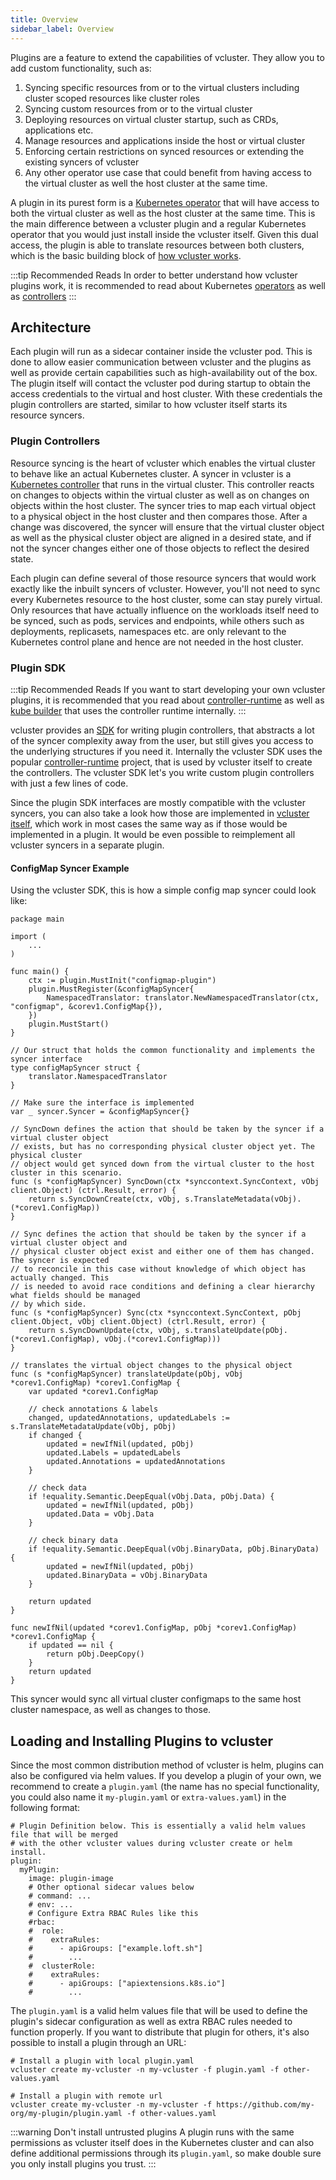 ```yaml
---
title: Overview
sidebar_label: Overview
---
```


Plugins are a feature to extend the capabilities of vcluster. They allow you to add custom functionality, such as:

1. Syncing specific resources from or to the virtual clusters including cluster scoped resources like cluster roles
2. Syncing custom resources from or to the virtual cluster
3. Deploying resources on virtual cluster startup, such as CRDs, applications etc.
4. Manage resources and applications inside the host or virtual cluster
5. Enforcing certain restrictions on synced resources or extending the existing syncers of vcluster
6. Any other operator use case that could benefit from having access to the virtual cluster as well the host cluster at the same time.

A plugin in its purest form is a [Kubernetes operator](https://kubernetes.io/docs/concepts/extend-kubernetes/operator/) that will have access to both the virtual cluster as well as the host cluster at the same time.
This is the main difference between a vcluster plugin and a regular Kubernetes operator that you would just install inside the vcluster itself.
Given this dual access, the plugin is able to translate resources between both clusters, which is the basic building block of [how vcluster works](../what-are-virtual-clusters.mdx).

:::tip Recommended Reads
In order to better understand how vcluster plugins work, it is recommended to read about Kubernetes [operators](https://kubernetes.io/docs/concepts/extend-kubernetes/operator/) as well as [controllers](https://kubernetes.io/docs/concepts/architecture/controller/)
:::

## Architecture

Each plugin will run as a sidecar container inside the vcluster pod.
This is done to allow easier communication between vcluster and the plugins as well as provide certain capabilities such as high-availability out of the box.
The plugin itself will contact the vcluster pod during startup to obtain the access credentials to the virtual and host cluster.
With these credentials the plugin controllers are started, similar to how vcluster itself starts its resource syncers.

### Plugin Controllers

Resource syncing is the heart of vcluster which enables the virtual cluster to behave like an actual Kubernetes cluster.
A syncer in vcluster is a [Kubernetes controller](https://kubernetes.io/docs/concepts/architecture/controller/) that runs in the virtual cluster.
This controller reacts on changes to objects within the virtual cluster as well as on changes on objects within the host cluster.
The syncer tries to map each virtual object to a physical object in the host cluster and then compares those.
After a change was discovered, the syncer will ensure that the virtual cluster object as well as the physical cluster object are aligned in a desired state,
and if not the syncer changes either one of those objects to reflect the desired state.

Each plugin can define several of those resource syncers that would work exactly like the inbuilt syncers of vcluster.
However, you'll not need to sync every Kubernetes resource to the host cluster, some can stay purely virtual.
Only resources that have actually influence on the workloads itself need to be synced, such as pods, services and endpoints, while others such as deployments, replicasets, namespaces etc. are only relevant to the Kubernetes control plane and hence are not needed in the host cluster.

### Plugin SDK

:::tip Recommended Reads
If you want to start developing your own vcluster plugins, it is recommended that you read about [controller-runtime](https://github.com/kubernetes-sigs/controller-runtime) as well as [kube builder](https://book.kubebuilder.io/introduction.html) that uses the controller runtime internally.
:::

vcluster provides an [SDK](https://github.com/loft-sh/vcluster-sdk) for writing plugin controllers, that abstracts a lot of the syncer complexity away from the user, but still gives you access to the underlying structures if you need it.
Internally the vcluster SDK uses the popular [controller-runtime](https://github.com/kubernetes-sigs/controller-runtime) project, that is used by vcluster itself to create the controllers.
The vcluster SDK let's you write custom plugin controllers with just a few lines of code.

Since the plugin SDK interfaces are mostly compatible with the vcluster syncers, you can also take a look how those are implemented in [vcluster itself](https://github.com/loft-sh/vcluster/tree/main/pkg/controllers/resources), which work in most cases the same way as if those would be implemented in a plugin.
It would be even possible to reimplement all vcluster syncers in a separate plugin.

#### ConfigMap Syncer Example

Using the vcluster SDK, this is how a simple config map syncer could look like:
```
package main

import (
    ...
)

func main() {
	ctx := plugin.MustInit("configmap-plugin")
	plugin.MustRegister(&configMapSyncer{
	    NamespacedTranslator: translator.NewNamespacedTranslator(ctx, "configmap", &corev1.ConfigMap{}),
	})
	plugin.MustStart()
}

// Our struct that holds the common functionality and implements the syncer interface
type configMapSyncer struct {
	translator.NamespacedTranslator
}

// Make sure the interface is implemented
var _ syncer.Syncer = &configMapSyncer{}

// SyncDown defines the action that should be taken by the syncer if a virtual cluster object
// exists, but has no corresponding physical cluster object yet. The physical cluster
// object would get synced down from the virtual cluster to the host cluster in this scenario.
func (s *configMapSyncer) SyncDown(ctx *synccontext.SyncContext, vObj client.Object) (ctrl.Result, error) {
	return s.SyncDownCreate(ctx, vObj, s.TranslateMetadata(vObj).(*corev1.ConfigMap))
}

// Sync defines the action that should be taken by the syncer if a virtual cluster object and
// physical cluster object exist and either one of them has changed. The syncer is expected
// to reconcile in this case without knowledge of which object has actually changed. This
// is needed to avoid race conditions and defining a clear hierarchy what fields should be managed
// by which side.
func (s *configMapSyncer) Sync(ctx *synccontext.SyncContext, pObj client.Object, vObj client.Object) (ctrl.Result, error) {
	return s.SyncDownUpdate(ctx, vObj, s.translateUpdate(pObj.(*corev1.ConfigMap), vObj.(*corev1.ConfigMap)))
}

// translates the virtual object changes to the physical object
func (s *configMapSyncer) translateUpdate(pObj, vObj *corev1.ConfigMap) *corev1.ConfigMap {
	var updated *corev1.ConfigMap

	// check annotations & labels
	changed, updatedAnnotations, updatedLabels := s.TranslateMetadataUpdate(vObj, pObj)
	if changed {
		updated = newIfNil(updated, pObj)
		updated.Labels = updatedLabels
		updated.Annotations = updatedAnnotations
	}

	// check data
	if !equality.Semantic.DeepEqual(vObj.Data, pObj.Data) {
		updated = newIfNil(updated, pObj)
		updated.Data = vObj.Data
	}

	// check binary data
	if !equality.Semantic.DeepEqual(vObj.BinaryData, pObj.BinaryData) {
		updated = newIfNil(updated, pObj)
		updated.BinaryData = vObj.BinaryData
	}

	return updated
}

func newIfNil(updated *corev1.ConfigMap, pObj *corev1.ConfigMap) *corev1.ConfigMap {
	if updated == nil {
		return pObj.DeepCopy()
	}
	return updated
}
```

This syncer would sync all virtual cluster configmaps to the same host cluster namespace, as well as changes to those.

## Loading and Installing Plugins to vcluster

Since the most common distribution method of vcluster is helm, plugins can also be configured via helm values.
If you develop a plugin of your own, we recommend to create a `plugin.yaml` (the name has no special functionality, you could also name it `my-plugin.yaml` or `extra-values.yaml`) in the following format:

```
# Plugin Definition below. This is essentially a valid helm values file that will be merged
# with the other vcluster values during vcluster create or helm install.
plugin:
  myPlugin:
    image: plugin-image
    # Other optional sidecar values below
    # command: ...
    # env: ...
    # Configure Extra RBAC Rules like this
    #rbac:
    #  role:
    #    extraRules:
    #      - apiGroups: ["example.loft.sh"]
    #        ...
    #  clusterRole:
    #    extraRules:
    #      - apiGroups: ["apiextensions.k8s.io"]
    #        ...
```

The `plugin.yaml` is a valid helm values file that will be used to define the plugin's sidecar configuration as well as extra RBAC rules needed to function properly. If you want to distribute that plugin for others, it's also possible to install a plugin through an URL:

```
# Install a plugin with local plugin.yaml
vcluster create my-vcluster -n my-vcluster -f plugin.yaml -f other-values.yaml

# Install a plugin with remote url
vcluster create my-vcluster -n my-vcluster -f https://github.com/my-org/my-plugin/plugin.yaml -f other-values.yaml
```

:::warning Don't install untrusted plugins
A plugin runs with the same permissions as vcluster itself does in the Kubernetes cluster and can also define additional permissions through its `plugin.yaml`, so make double sure you only install plugins you trust.
:::
